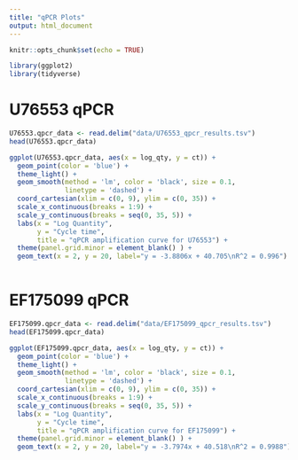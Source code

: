 ```yaml
---
title: "qPCR Plots"
output: html_document
---
```


```r
knitr::opts_chunk$set(echo = TRUE)

library(ggplot2)
library(tidyverse)
```

# U76553 qPCR

```r
U76553.qpcr_data <- read.delim("data/U76553_qpcr_results.tsv")
head(U76553.qpcr_data)
```

```r
ggplot(U76553.qpcr_data, aes(x = log_qty, y = ct)) + 
  geom_point(color = 'blue') +
  theme_light() + 
  geom_smooth(method = 'lm', color = 'black', size = 0.1,
              linetype = 'dashed') + 
  coord_cartesian(xlim = c(0, 9), ylim = c(0, 35)) + 
  scale_x_continuous(breaks = 1:9) +
  scale_y_continuous(breaks = seq(0, 35, 5)) + 
  labs(x = "Log Quantity",
       y = "Cycle time",
       title = "qPCR amplification curve for U76553") + 
  theme(panel.grid.minor = element_blank() ) + 
  geom_text(x = 2, y = 20, label="y = -3.8806x + 40.705\nR^2 = 0.996")
  
```

# EF175099 qPCR

```r
EF175099.qpcr_data <- read.delim("data/EF175099_qpcr_results.tsv")
head(EF175099.qpcr_data)
```

```r
ggplot(EF175099.qpcr_data, aes(x = log_qty, y = ct)) + 
  geom_point(color = 'blue') +
  theme_light() + 
  geom_smooth(method = 'lm', color = 'black', size = 0.1,
              linetype = 'dashed') + 
  coord_cartesian(xlim = c(0, 9), ylim = c(0, 35)) + 
  scale_x_continuous(breaks = 1:9) +
  scale_y_continuous(breaks = seq(0, 35, 5)) + 
  labs(x = "Log Quantity",
       y = "Cycle time",
       title = "qPCR amplification curve for EF175099") + 
  theme(panel.grid.minor = element_blank() ) + 
  geom_text(x = 2, y = 20, label="y = -3.7974x + 40.518\nR^2 = 0.9988")
  
```